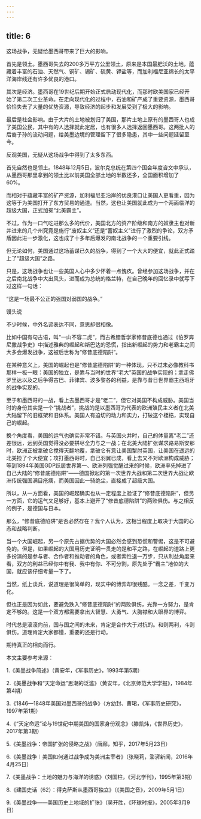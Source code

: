 ```yaml
---
---
---
```

title: 6
---



这场战争，无疑给墨西哥带来了巨大的影响。

首先是领土。墨西哥失去的200多万平方公里领土，原来是本国最肥沃的土地，蕴藏着丰富的石油、天然气、铜矿、锡矿、硫黄、钾盐等，而加利福尼亚绵长的太平洋海岸线还有许多优良的港口。

其次是经济。墨西哥在19世纪后期开始正式启动现代化，而那时欧美国家已经开始了第二次工业革命。在走向现代化的过程中，石油和矿产成了重要资源，墨西哥恰恰失去了大量的优势资源，导致经济的起步和发展受到了极大的影响。

最后是社会影响。由于大片的土地被划归了美国，那片土地上原有的墨西哥人也成了美国公民，其中有的人选择就此定居，也有很多人选择返回墨西哥。这两批人的后裔子孙的流动问题，给美墨边境的管理留下了很多隐患，其中一些问题延留至今。

反观美国，无疑从这场战争中得到了太多东西。

首先自然也是领土。1848年12月5日，波尔克总统在第四个国会年度咨文中承认，从墨西哥那里拿到的领土比以前美国全部土地的半数还多，全国面积增加了60%。

而相对于蕴藏丰富的矿产资源，加利福尼亚沿岸的优良港口让美国人更看重，因为这等于为美国打开了东方贸易的通道。当然，这也让美国就此成为一个两面临洋的超级大国，正式加冕“北美霸主”。

不过，作为一口气吃进那么多的代价，美国北方的资产阶级和南方的奴隶主也对新并进来的几个州究竟是施行“废奴主义”还是“蓄奴主义”进行了激烈的争论，双方矛盾因此进一步激化，这也成了十多年后爆发的南北战争的一个重要引线。

但无论如何，美国通过这场蓄谋已久的战争，得到了一个大大的便宜，就此正式踏上了“超级大国”之路。

只是，这场战争也让一些美国人心中多少怀着一点愧疚。曾经参加这场战争，并在之后南北战争中大出风头，进而成为总统的格兰特，在自己晚年的回忆录中就写下过这样一句话：

“这是一场最不公正的强国对弱国的战争。”

馒头说

不少时候，中外名谚表达不同，意思却很相像。

比如中国有句古语，叫“一山不容二虎”，而古希腊哲学家修昔底德也通过《伯罗奔尼撒战争史》中描述雅典的崛起和斯巴达的恐慌，指出新崛起的势力和老霸主之间大多会爆发战争，这被后世称为“修昔底德陷阱”。

在某种意义上，美国的崛起也是“修昔底德陷阱”的一种体现，只不过未必像教科书那样一板一眼：美国的独立，是靠与当时的世界“老大”英国的战争实现的；拿走佛罗里达以及之后争得古巴、菲律宾、波多黎各的利益，是靠与昔日世界霸主西班牙的战争实现的。

至于和墨西哥的一战，看上去墨西哥才是“老二”，但它对美国不构成威胁。美国当时的身份其实是一个“挑战者”，挑战的是以墨西哥为代表的欧洲殖民主义者在北美大陆留下的旧框架和旧体系。美国人有迫切的动力和实力，打破这个桎梏，实现自己的崛起。

换个角度看，美国的运气也确实非常不错。与英国火并时，自己的体量离“老二”还差很远，远到英国觉得没必要拼尽全力与之一战；在北美大陆扩张谋求路易斯安那时，欧洲正被拿破仑搅得天翻地覆，拿破仑有意让美国掣肘英国，让美国在遥远的北美捡了个大便宜；攻打墨西哥时，自己羽翼已成，看上去又不对欧洲构成威胁；等到1894年美国GDP跃居世界第一、欧洲列强觉醒过来的时候，欧洲率先掉进了自己大陆的“修昔底德陷阱”——德国掀起的第一次世界大战和第二次世界大战让欧洲传统强国满目疮痍，而美国因此一骑绝尘，直接成了超级大国。

所以，从一方面看，美国的崛起确实也从一定程度上验证了“修昔底德陷阱”，但另一方面，它的运气又足够好，基本上避开了“修昔底德陷阱”的两败俱伤。与之相反的例子，是德国与日本。

那么，“修昔底德陷阱”是否必然存在？我个人认为，这相当程度上取决于大国的心态和战略判断。

当一个大国崛起，另一个原先占据优势的大国必然会感到恐慌和警惕，这是不可避免的。但是，如果崛起的大国用历史证明一贯走的是和平之路，在崛起的道路上更多扮演的是参与者、合作者和推动者的角色，或者索性退一万步，只从利益角度来看，双方的利益已经你中有我、我中有你、不可分割，原先处于“霸主”地位的大国，就应该仔细考量一下了。

当然，纸上谈兵，说道理是很简单的，现实中的博弈却很残酷。一念之差，千变万化。

但也正是因为如此，要避免跌入“修昔底德陷阱”的两败俱伤，光靠一方努力，是肯定不够的。这是一个双方都需要拿出大智慧、大勇气、大胸襟和大眼界的博弈。

时代总是滚滚向前，国与国之间的未来，肯定是合作大于对抗的。和则两利，斗则俱伤。道理肯定大家都懂，重要的还是行动。

期待真正的相向而行。

本文主要参考来源：

1.《美墨战争简述》（黄安年，《军事历史》，1993年第5期）

2.《美墨战争和“天定命运”思潮的泛滥》（黄安年，《北京师范大学学报》，1984年第4期）

3.《1846—1848年美国对墨西哥的战争》（方幼封、曹珺，《军事历史研究》，1997年第1期）

4.《“天定命运”论与19世纪中期美国的国家身份观念》（滕凯炜，《世界历史》，2017年第3期）

5.《美墨战争：帝国扩张的侵略之战》（唐廊，知乎，2017年5月23日）

6.《美墨战争︱美国如何通过战争成为美洲主宰者》（张晓莉，澎湃新闻，2016年4月25日）

7.《美墨战争：土地的魅力与海洋的诱惑》（刘国柱，《河北学刊》，1995年第3期）

8.《建国史话（62）：得克萨斯从墨西哥独立》（《美国之音》，2009年5月1日）

9.《美墨战争——美国历史上地域的扩张》（吴开胜，《环球时报》，2005年3月9日）